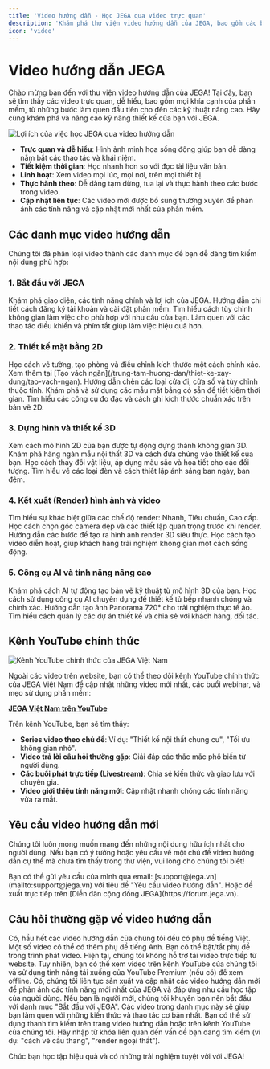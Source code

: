 ```yaml
---
title: 'Video hướng dẫn - Học JEGA qua video trực quan'
description: 'Khám phá thư viện video hướng dẫn của JEGA, bao gồm các bài học từ cơ bản đến nâng cao, giúp bạn nhanh chóng làm chủ phần mềm'
icon: 'video'
---
```


# Video hướng dẫn JEGA

Chào mừng bạn đến với thư viện video hướng dẫn của JEGA! Tại đây, bạn sẽ tìm thấy các video trực quan, dễ hiểu, bao gồm mọi khía cạnh của phần mềm, từ những bước làm quen đầu tiên cho đến các kỹ thuật nâng cao. Hãy cùng khám phá và nâng cao kỹ năng thiết kế của bạn với JEGA.

<Frame>
  <img 
    src="https://jega.vn/images/vi/video/benefits.jpg" 
    alt="Lợi ích của việc học JEGA qua video hướng dẫn" 
  />
</Frame>

- **Trực quan và dễ hiểu**: Hình ảnh minh họa sống động giúp bạn dễ dàng nắm bắt các thao tác và khái niệm.
- **Tiết kiệm thời gian**: Học nhanh hơn so với đọc tài liệu văn bản.
- **Linh hoạt**: Xem video mọi lúc, mọi nơi, trên mọi thiết bị.
- **Thực hành theo**: Dễ dàng tạm dừng, tua lại và thực hành theo các bước trong video.
- **Cập nhật liên tục**: Các video mới được bổ sung thường xuyên để phản ánh các tính năng và cập nhật mới nhất của phần mềm.

## Các danh mục video hướng dẫn

Chúng tôi đã phân loại video thành các danh mục để bạn dễ dàng tìm kiếm nội dung phù hợp:

### 1. Bắt đầu với JEGA

<CardGroup cols={2}>
  <Card title="Giới thiệu tổng quan" href="/trung-tam-huong-dan/tong-quan/gioi-thieu">
    Khám phá giao diện, các tính năng chính và lợi ích của JEGA.
  </Card>
  <Card title="Đăng ký và cài đặt" href="/trung-tam-huong-dan/huong-dan-nguoi-dung-moi/dang-ky-tai-khoan">
    Hướng dẫn chi tiết cách đăng ký tài khoản và cài đặt phần mềm.
  </Card>
  <Card title="Thiết lập không gian làm việc" href="/trung-tam-huong-dan/huong-dan-nguoi-dung-moi/giao-dien-co-ban">
    Tìm hiểu cách tùy chỉnh không gian làm việc cho phù hợp với nhu cầu của bạn.
  </Card>
  <Card title="Các thao tác chuột và phím tắt cơ bản" href="/trung-tam-huong-dan/thao-tac-co-ban/cong-cu-chinh-sua">
    Làm quen với các thao tác điều khiển và phím tắt giúp làm việc hiệu quả hơn.
  </Card>
</CardGroup>

### 2. Thiết kế mặt bằng 2D

<CardGroup cols={2}>
  <Card title="Vẽ tường và phân chia phòng" href="/trung-tam-huong-dan/thiet-ke-xay-dung/tao-mat-bang">
    Học cách vẽ tường, tạo phòng và điều chỉnh kích thước một cách chính xác. Xem thêm tại [Tạo vách ngăn](/trung-tam-huong-dan/thiet-ke-xay-dung/tao-vach-ngan).
  </Card>
  <Card title="Thêm cửa đi và cửa sổ" href="/trung-tam-huong-dan/tuy-chinh-noi-that/cua-va-cua-so">
    Hướng dẫn chèn các loại cửa đi, cửa sổ và tùy chỉnh thuộc tính.
  </Card>
  <Card title="Sử dụng thư viện mẫu mặt bằng" href="/trung-tam-huong-dan/thiet-ke-xay-dung/tao-mat-bang">
    Khám phá và sử dụng các mẫu mặt bằng có sẵn để tiết kiệm thời gian.
  </Card>
  <Card title="Đo đạc và ghi kích thước" href="/trung-tam-huong-dan/thiet-ke-xay-dung/tao-mat-bang">
    Tìm hiểu các công cụ đo đạc và cách ghi kích thước chuẩn xác trên bản vẽ 2D.
  </Card>
</CardGroup>

### 3. Dựng hình và thiết kế 3D

<CardGroup cols={2}>
  <Card title="Chuyển từ 2D sang 3D" href="https://jega.vn/videos/chuyen-2d-sang-3d">
    Xem cách mô hình 2D của bạn được tự động dựng thành không gian 3D.
  </Card>
  <Card title="Sử dụng thư viện nội thất 3D" href="/trung-tam-huong-dan/tuy-chinh-noi-that/tu-do-noi-that">
    Khám phá hàng ngàn mẫu nội thất 3D và cách đưa chúng vào thiết kế của bạn.
  </Card>
  <Card title="Tùy chỉnh vật liệu và màu sắc" href="/trung-tam-huong-dan/vat-lieu-thiet-ke">
    Học cách thay đổi vật liệu, áp dụng màu sắc và họa tiết cho các đối tượng.
  </Card>
  <Card title="Thiết lập ánh sáng cơ bản" href="/trung-tam-huong-dan/tuy-chinh-noi-that/he-thong-anh-sang">
    Tìm hiểu về các loại đèn và cách thiết lập ánh sáng ban ngày, ban đêm.
  </Card>
</CardGroup>

### 4. Kết xuất (Render) hình ảnh và video

<CardGroup cols={2}>
  <Card title="Giới thiệu về các chế độ Render" href="/trung-tam-huong-dan/ket-xuat/thiet-lap-ket-xuat">
    Tìm hiểu sự khác biệt giữa các chế độ render: Nhanh, Tiêu chuẩn, Cao cấp.
  </Card>
  <Card title="Thiết lập camera và góc nhìn" href="/trung-tam-huong-dan/ket-xuat/thiet-lap-ket-xuat">
    Học cách chọn góc camera đẹp và các thiết lập quan trọng trước khi render.
  </Card>
  <Card title="Kết xuất ảnh chất lượng cao" href="/trung-tam-huong-dan/ket-xuat/ket-xuat-hinh-anh">
    Hướng dẫn các bước để tạo ra hình ảnh render 3D siêu thực.
  </Card>
  <Card title="Tạo video walkthrough (diễn hoạt)" href="https://jega.vn/videos/tao-video-walkthrough">
    Học cách tạo video diễn hoạt, giúp khách hàng trải nghiệm không gian một cách sống động.
  </Card>
</CardGroup>

### 5. Công cụ AI và tính năng nâng cao

<CardGroup cols={2}>
  <Card title="Sử dụng công cụ bản vẽ AI" href="/trung-tam-huong-dan/ket-xuat/ve-ai/cong-cu-ban-ve-ai">
    Khám phá cách AI tự động tạo bản vẽ kỹ thuật từ mô hình 3D của bạn.
  </Card>
  <Card title="Tính năng thiết kế tủ bếp thông minh" href="/trung-tam-huong-dan/tuy-chinh-noi-that/cau-hinh-tu-ban">
    Học cách sử dụng công cụ AI chuyên dụng để thiết kế tủ bếp nhanh chóng và chính xác.
  </Card>
  <Card title="Tạo Panorama 720°" href="https://jega.vn/videos/tao-panorama-720">
    Hướng dẫn tạo ảnh Panorama 720° cho trải nghiệm thực tế ảo.
  </Card>
  <Card title="Quản lý dự án và chia sẻ" href="/trung-tam-huong-dan/thao-tac-co-ban/quan-ly-khong-gian">
    Tìm hiểu cách quản lý các dự án thiết kế và chia sẻ với khách hàng, đối tác.
  </Card>
</CardGroup>

## Kênh YouTube chính thức

<Frame>
  <img 
    src="https://jega.vn/images/vi/video/youtube-channel.jpg" 
    alt="Kênh YouTube chính thức của JEGA Việt Nam" 
  />
</Frame>

Ngoài các video trên website, bạn có thể theo dõi kênh YouTube chính thức của JEGA Việt Nam để cập nhật những video mới nhất, các buổi webinar, và mẹo sử dụng phần mềm:

[**JEGA Việt Nam trên YouTube**](https://youtube.com/c/JEGAVietnam)

Trên kênh YouTube, bạn sẽ tìm thấy:
- **Series video theo chủ đề**: Ví dụ: "Thiết kế nội thất chung cư", "Tối ưu không gian nhỏ".
- **Video trả lời câu hỏi thường gặp**: Giải đáp các thắc mắc phổ biến từ người dùng.
- **Các buổi phát trực tiếp (Livestream)**: Chia sẻ kiến thức và giao lưu với chuyên gia.
- **Video giới thiệu tính năng mới**: Cập nhật nhanh chóng các tính năng vừa ra mắt.

## Yêu cầu video hướng dẫn mới

Chúng tôi luôn mong muốn mang đến những nội dung hữu ích nhất cho người dùng. Nếu bạn có ý tưởng hoặc yêu cầu về một chủ đề video hướng dẫn cụ thể mà chưa tìm thấy trong thư viện, vui lòng cho chúng tôi biết!

<RequestFeature title="Yêu cầu video hướng dẫn mới">
  Bạn có thể gửi yêu cầu của mình qua email: [support@jega.vn](mailto:support@jega.vn) với tiêu đề "Yêu cầu video hướng dẫn".
  Hoặc đề xuất trực tiếp trên [Diễn đàn cộng đồng JEGA](https://forum.jega.vn).
</RequestFeature>

## Câu hỏi thường gặp về video hướng dẫn

<Accordion title="Các video hướng dẫn có phụ đề không?">
  Có, hầu hết các video hướng dẫn của chúng tôi đều có phụ đề tiếng Việt. Một số video có thể có thêm phụ đề tiếng Anh. Bạn có thể bật/tắt phụ đề trong trình phát video.
</Accordion>

<Accordion title="Tôi có thể tải video về máy để xem offline không?">
  Hiện tại, chúng tôi không hỗ trợ tải video trực tiếp từ website. Tuy nhiên, bạn có thể xem video trên kênh YouTube của chúng tôi và sử dụng tính năng tải xuống của YouTube Premium (nếu có) để xem offline.
</Accordion>

<Accordion title="Video hướng dẫn có được cập nhật thường xuyên không?">
  Có, chúng tôi liên tục sản xuất và cập nhật các video hướng dẫn mới để phản ánh các tính năng mới nhất của JEGA và đáp ứng nhu cầu học tập của người dùng.
</Accordion>

<Accordion title="Tôi nên bắt đầu xem video nào trước?">
  Nếu bạn là người mới, chúng tôi khuyên bạn nên bắt đầu với danh mục "Bắt đầu với JEGA". Các video trong danh mục này sẽ giúp bạn làm quen với những kiến thức và thao tác cơ bản nhất.
</Accordion>

<Accordion title="Làm thế nào để tìm kiếm một video cụ thể?">
  Bạn có thể sử dụng thanh tìm kiếm trên trang video hướng dẫn hoặc trên kênh YouTube của chúng tôi. Hãy nhập từ khóa liên quan đến vấn đề bạn đang tìm kiếm (ví dụ: "cách vẽ cầu thang", "render ngoại thất").
</Accordion>

Chúc bạn học tập hiệu quả và có những trải nghiệm tuyệt vời với JEGA!
